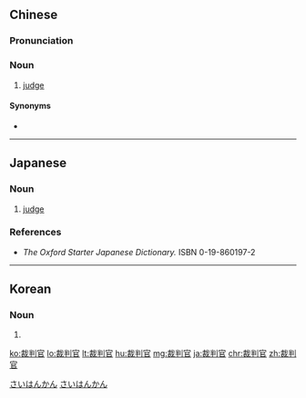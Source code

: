 ==Chinese==
{{zh-forms}}

===Pronunciation===
{{zh-pron
|m=cáipànguān
|c=coi4 pun3 gun1
|cat=n
}}

===Noun===
{{zh-noun}}

# [[judge]]

====Synonyms====
* {{zh-l|法官}}

{{zh-cat|Law|Occupations}}

----

==Japanese==
{{ja-kanjitab|さい|はん|k2=ばん|かん|yomi=on}}

===Noun===
{{ja-noun|さいばんかん}}

# [[judge]]

[[Category:ja:Law|さいはんかん]]
[[Category:ja:Occupations|さいはんかん]]

===References===
* ''The Oxford Starter Japanese Dictionary.'' ISBN 0-19-860197-2

----

==Korean==
{{ko-hanjatab}}

===Noun===
{{ko-noun|hj|hangeul=재판관}}

# {{hanja form of|재판관|[[judge]]}}

[[ko:裁判官]]
[[lo:裁判官]]
[[lt:裁判官]]
[[hu:裁判官]]
[[mg:裁判官]]
[[ja:裁判官]]
[[chr:裁判官]]
[[zh:裁判官]]